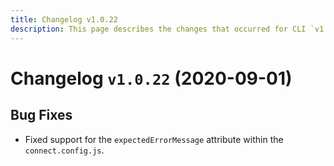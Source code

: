 ```yaml
---
title: Changelog v1.0.22
description: This page describes the changes that occurred for CLI `v1.0.22`.
---
```


# Changelog `v1.0.22` (2020-09-01)

## Bug Fixes
 * Fixed support for the `expectedErrorMessage` attribute within the `connect.config.js`.
